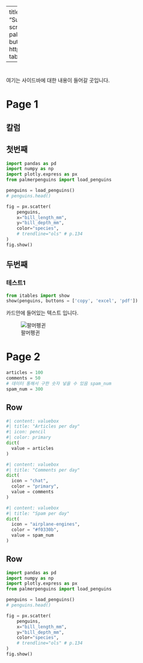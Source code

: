 

---
title: "팔머펭귄 대쉬보드"
author: "Sun A"
format: 
    dashboard:
        scrolling: false 
        logo: palmerpenguins.png
        nav-buttons:
          - icon: gitlab
            href: https://github.com/0411SunA?tab=repositories


---
# {.toolbar}

여기는 사이드바에 대한 내용이 들어갈 곳입니다.

# Page 1

## 칼럼

## 첫번째 {height=60%}

```python
import pandas as pd
import numpy as np
import plotly.express as px
from palmerpenguins import load_penguins

penguins = load_penguins()
# penguins.head()

fig = px.scatter(
    penguins,
    x="bill_length_mm",
    y="bill_depth_mm",
    color="species",
    # trendline="ols" # p.134
)
fig.show()
```

## 두번째 {height=40%}

### 테스트1 {.tabset}

```python
from itables import show
show(penguins, buttons = ['copy', 'excel', 'pdf'])
```


::: {.card title="My Title"}

카드안에 들어있는 텍스트 입니다.

![팔머펭귄](palmerpenguins.png)

:::

# Page 2

```python
articles = 100
comments = 50
# 데이터 통해서 구한 숫자 넣을 수 있음 spam_num
spam_num = 300
```

## Row 

```python
#| content: valuebox
#| title: "Articles per day"
#| icon: pencil
#| color: primary
dict(
  value = articles
)
```

```python
#| content: valuebox
#| title: "Comments per day"
dict(
  icon = "chat",
  color = "primary",
  value = comments
)
```

```python
#| content: valuebox
#| title: "Spam per day"
dict(
  icon = "airplane-engines",
  color = "#f0330b",
  value = spam_num
)
```

## Row  

```python
import pandas as pd
import numpy as np
import plotly.express as px
from palmerpenguins import load_penguins

penguins = load_penguins()
# penguins.head()

fig = px.scatter(
    penguins,
    x="bill_length_mm",
    y="bill_depth_mm",
    color="species",
    # trendline="ols" # p.134
)
fig.show()
```